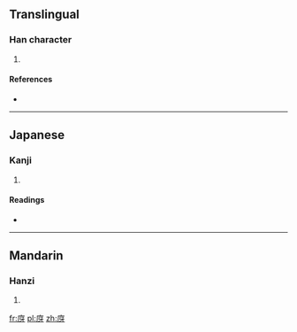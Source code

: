 ==Translingual==

===Han character===
{{Han char|rn=53|rad=广|as=04|sn=7|four=0024<sub>1</sub>|canj=戈一女竹 (IMVH)}}

# {{defn|Han|sort=广04}}

====References====
* {{Han ref|kx=0343.280|dkj=09246|dj=0653.150|hdz=20874.020|uh=5E8C|ud=24204|bh=CACF|bd=51919}}

----

==Japanese==

===Kanji===
{{ja-kanji|grade=|rs=广04}}

# {{defn|lang=ja|sort=广04}}

====Readings====
* {{ja-readings|on=[[が]] (ga), [[げ]] (ge)|kun=[[ひさし]] (hisashi)}}

----

==Mandarin==

===Hanzi===
{{cmn-hanzi|pin=[[yǎ]] ([[ya3]])|wg=ya<sup>3</sup>}}

# {{defn|lang=cmn|sort=广04}}

[[fr:庌]]
[[pl:庌]]
[[zh:庌]]